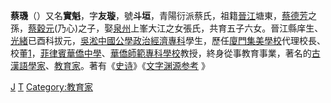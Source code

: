 '''蔡璣'''（{{bd|1889年||1967年|catIdx=T}}）又名'''實魁'''，字'''友璇'''，號'''斗垣'''，青陽衍派蔡氏，祖籍[[晉江|晉江]]塘東，[[蔡德芳|蔡德芳]]之孫，[[蔡穀元|蔡穀元]](乃心)之子，娶[[泉州|泉州]]上峯大江之女張氏，共育五子六女。晉江縣庠生、[[光緒|光緒]]已酉科拔元，[[吳淞中國公學政治經濟專科|吳淞中國公學政治經濟專科]]學生，歷任[[廈門集美學校|廈門集美學校]]代理校長、校董[http://www.jimei.gov.cn/myoffice/documentComm.do?docId=D7740]{{Dead link|date=2018年7月 |bot=InternetArchiveBot |fix-attempted=yes }}，[[菲律賓華僑中學|菲律賓華僑中學]]、[[華僑師範專科學校|華僑師範專科學校]]教授，終身從事教育事業，著名的[[古漢語學家|古漢語學家]]、[[教育家|教育家]]。著有《[[史诗|史诗]]》《[[文字渊源参考|文字渊源参考]][http://qzhnet.dnscn.cn/qzh79.htm ] {{Wayback|url=http://qzhnet.dnscn.cn/qzh79.htm |date=20071228201608 }}》

[[Category:蔡姓|J]]
[[Category:晉江人|T]]
[[Category:教育家|Category:教育家]]